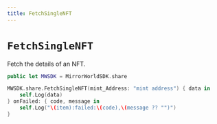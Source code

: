 ```yaml
---
title: FetchSingleNFT
---
```


# `FetchSingleNFT`
Fetch the details of an NFT.


```swift
public let MWSDK = MirrorWorldSDK.share

MWSDK.share.FetchSingleNFT(mint_Address: "mint address") { data in
    self.Log(data)
} onFailed: { code, message in
    self.Log("\(item):failed:\(code),\(message ?? "")")
}
```